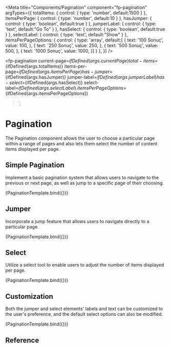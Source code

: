 
<Meta
  title="Components/Pagination"
  component="fp-pagination"
  argTypes={{
     totalItems: {
       control: {
        type: 'number',
        default:1500
      }
    },
     itemsPerPage: {
       control: {
        type: 'number',
        default:10
      }
    },
   hasJumper: {
      control: {
        type: 'boolean',
        default:true
      }
    },
    jumperLabel: {
       control: {
        type: 'text',
        default:"Go To"
      }
    },
   hasSelect: {
      control: {
        type: 'boolean',
        default:true
      }
    },
    selectLabel: {
      control: {
        type: 'text',
        default:"Show"
      }
    },
    itemsPerPageOptions: {
      control: {
        type: 'array',
        default:[
            {
              text: '100 Sonuç',
              value: 100,
            },
            {
              text: '250 Sonuç',
              value: 250,
            },
            {
              text: '500 Sonuç',
              value: 500,
            },
            {
              text: '1000 Sonuç',
              value: 1000,
            }]
      }
    },
  }}
/>

  <fp-pagination
    current-page=${ifDefined(args.currentPage)}
    total-items=${ifDefined(args.totalItems)}
    items-per-page=${ifDefined(args.itemsPerPage)}
    has-jumper=${ifDefined(args.hasJumper)}
    jumper-label=${ifDefined(args.jumperLabel)}
    has-select=${ifDefined(args.hasSelect)}
    select-label=${ifDefined(args.selectLabel)}
    .itemsPerPageOptions=${ifDefined(args.itemsPerPageOptions)}
  ></fp-pagination>`;

# Pagination

The Pagination component allows the user to choose a particular page within a range of pages and also lets them select the number of content items displayed per page.

## Simple Pagination
Implement a basic pagination system that allows users to navigate to the previous or next page, as well as jump to a specific page of their choosing.

<Canvas>
<Story name="Basic Usage" args={{currentPage:1,totalItems:1500}}>
    {PaginationTemplate.bind({})}
  </Story>
</Canvas>

## Jumper
Incorporate a jump feature that allows users to navigate directly to a particular page.

<Canvas>
<Story name="Jumper" args={{currentPage:1,totalItems:1500,hasJumper:true}}>
    {PaginationTemplate.bind({})}
  </Story>
</Canvas>

## Select
Utilize a select tool to enable users to adjust the number of items displayed per page.

<Canvas>
<Story name="Select" args={{currentPage:1,totalItems:1500,hasSelect:true}}>
    {PaginationTemplate.bind({})}
  </Story>
</Canvas>

## Customization
Both the jumper and select elements' labels and text can be customized to the user's preference, and the default select options can also be modified.

<Canvas>
<Story name="Customization"  args={{
  currentPage:1,
  totalItems:1500,
  itemsPerPage:100,
  hasJumper:true,
  jumperLabel:"Sayfaya Git",
  hasSelect:true,
  selectLabel:"Sayfa Başına",
  itemsPerPageOptions:[
  {
    text: '100 Sonuç',
    value: 100,
  },
  {
    text: '250 Sonuç',
    value: 250,
  },
  {
    text: '500 Sonuç',
    value: 500,
  },
  {
    text: '1000 Sonuç',
    value: 1000,
  }]
  }}>
    {PaginationTemplate.bind({})}
  </Story>
</Canvas>


## Reference

<ArgsTable of="fp-pagination" />


